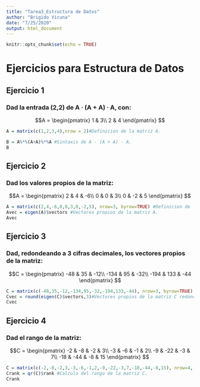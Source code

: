 ```yaml
---
title: "Tarea3_Estructura de Datos"
author: "Brigido Vicuna"
date: "7/25/2020"
output: html_document
---
```


```r
knitr::opts_chunk$set(echo = TRUE)
```

# Ejercicios para Estructura de Datos

## Ejercicio 1

### Dad la entrada (2,2) de A · (A + A) · A, con:

$$A = \begin{pmatrix}
1 & 3\\ 
2 & 4
\end{pmatrix} $$

```r
A = matrix(c(1,2,3,4),nrow = 2)#Definicion de la matriz A.

B = A%*%(A+A)%*%A #Sintaxis de A · (A + A) · A.
B
```

## Ejercicio 2

### Dad los valores propios de la matriz:

$$A = \begin{pmatrix}
2 & 4 & -6\\ 
0 & 0 & 3\\
0 & -2 & 5
\end{pmatrix} $$

```r
A = matrix(c(2,4,-6,0,0,3,0,-2,5), nrow=3, byrow=TRUE) #Definicion de la matriz A.
Avec = eigen(A)$vectors #Vectores propios de la matriz A.
Avec

```
## Ejercicio 3

### Dad, redondeando a 3 cifras decimales, los vectores propios de la matriz:

$$C = \begin{pmatrix}
-48 & 35 & -12\\ 
-134 & 95 & -32\\
-194 & 133 & -44
\end{pmatrix} $$

```r
C = matrix(c(-48,35,-12,-134,95,-32,-194,133,-44), nrow=3, byrow=TRUE) #Definicion de la matriz C
Cvec = round(eigen(C)$vectors,3)#Vectores propios de la matriz C redondeados a 3 decimales.
Cvec
```
## Ejercicio 4

### Dad el rango de la matriz:

$$C = \begin{pmatrix}
-2 & -8 & -2 & 3\\ 
-3 & -6 & -1 & 2\\
-9 & -22 & -3 & 7\\
-18 & -44 & -8 & 15
\end{pmatrix} $$

```r
C = matrix(c(-2,-8,-2,3,-3,-6,-1,2,-9,-22,-3,7,-18,-44,-8,15), nrow=4, byrow=TRUE) #Definicion de la matriz C
Crank = qr(C)$rank #Calculo del rango de la matriz C.
Crank
```

